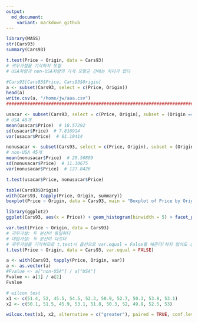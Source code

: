 ```yaml
---
output:
  md_document:
    variant: markdown_github
---
```


```r
library(MASS)
str(Cars93)
summary(Cars93)
```

```r
t.test(Price ~ Origin, data = Cars93)
# 귀무가설을 기각하지 못함
# USA차량과 non-USA차량의 가격 모평균 간에는 차이가 없다
```

```r
#Cars93[Cars93$Price, Cars93$Origin]
a <- subset(Cars93, select = c(Price, Origin))
head(a)
write.csv(a, "/home/jw/aaa.csv")
####################################################################################

usacar <- subset(Cars93, select = c(Price, Origin), subset = (Origin == "USA"))
# USA 48개
mean(usacar$Price)  # 18.57292
sd(usacar$Price)  # 7.816914
var(usacar$Price)  # 61.10414

nonusacar <- subset(Cars93, select = c(Price, Origin), subset = (Origin == "non-USA"))
# non-USA 45개
mean(nonusacar$Price)  # 20.50889
sd(nonusacar$Price)  # 11.30675
var(nonusacar$Price)  # 127.8426

t.test(usacar$Price, nonusacar$Price)
```

```r
table(Cars93$Origin)
with(Cars93, tapply(Price, Origin, summary))
boxplot(Price ~ Origin, data = Cars93, main = "Boxplot of Price by Origin", xlab = "Origin", ylab = "Price")
```

```r
library(ggplot2)
ggplot(Cars93, aes(x = Price)) + geom_histogram(binwidth = 5) + facet_grid(Origin ~ .) + ggtitle("histogram of Price by Origin")
```
```r
var.test(Price ~ Origin, data = Cars93)
# 귀무가설: 두 분산이 동일하다
# 대립가설: 두 분산이 다르다
# 귀무가설을 기각하므로 t.test시 옵션으로 var.equal = False를 해준다(하지 않아도 상관X)
t.test(Price ~ Origin, data = Cars93, var.equal = FALSE)
```

```r
a <- with(Cars93, tapply(Price, Origin, var))
a <- as.vector(a)
#Fvalue <- a["non-USA"] / a["USA"]
Fvalue <- a[1] / a[2]
Fvalue
```

```r
# wilcox test
x1 <- c(51.4, 52, 45.5, 54.5, 52.3, 50.9, 52.7, 50.3, 53.8, 53.1)
x2 <- c(50.1, 51.5, 45.9, 53.1, 51.8, 50.3, 52, 49.9, 52.5, 53)

wilcox.test(x1, x2, alternative = c("greater"), paired = TRUE, conf.level = 0.95)
```

